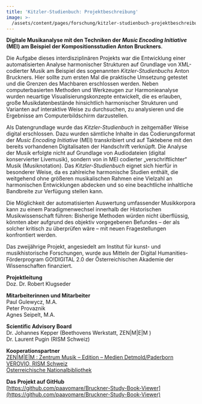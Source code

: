 ```yaml
---
title: 'Kitzler-Studienbuch: Projektbeschreibung'
image: >-
  /assets/content/pages/forschung/kitzler-studienbuch-projektbeschreibung/image.jpg
---
```

**Digitale Musikanalyse mit den Techniken der *Music Encoding Initiative* (MEI) am Beispiel der Kompositionsstudien Anton Bruckners**.

Die Aufgabe dieses interdisziplinären Projekts war die Entwicklung einer automatisierten Analyse harmonischer Strukturen auf Grundlage von XML-codierter Musik am Beispiel des sogenannten *Kitzler-Studienbuchs* Anton Bruckners. Hier sollte zum ersten Mal die praktische Umsetzung getestet und die Grenzen des Machbaren erschlossen werden. Neben computerbasierten Methoden und Werkzeugen zur Harmonieanalyse wurden neuartige Visualisierungskonzepte entwickelt, die es erlauben, große Musikdatenbestände hinsichtlich harmonischer Strukturen und Varianten auf interaktive Weise zu durchsuchen, zu analysieren und die Ergebnisse am Computerbildschirm darzustellen.

Als Datengrundlage wurde das *Kitzler-Studienbuch* in zeitgemäßer Weise digital erschlossen. Dazu wurden sämtliche Inhalte in das Codierungsformat der *Music Encoding Initiative* (MEI) transkribiert und auf Taktebene mit den bereits vorhandenen Digitalisaten der Handschrift verknüpft. Die Analyse der Musik erfolgte nicht auf Grundlage von Audiodateien (digital konservierter Livemusik), sondern von in MEI codierter „verschriftlichter“ Musik (Musiknotation). Das *Kitzler-Studienbuch* eignet sich hierfür in besonderer Weise, da es zahlreiche harmonische Studien enthält, die weitgehend ohne größeren musikalischen Rahmen eine Vielzahl an harmonischen Entwicklungen abdecken und so eine beachtliche inhaltliche Bandbreite zur Verfügung stellen kann.

Die Möglichkeit der automatisierten Auswertung umfassender Musikkorpora kann zu einem Paradigmenwechsel innerhalb der Historischen Musikwissenschaft führen: Bisherige Methoden würden nicht überflüssig, könnten aber aufgrund des objektiv vorgegebenen Befundes – der als solcher kritisch zu überprüfen wäre – mit neuen Fragestellungen konfrontiert werden.

Das zweijährige Projekt, angesiedelt am Institut für kunst- und musikhistorische Forschungen, wurde aus Mitteln der Digital Humanities-Förderprogram GO!DIGITAL 2.0 der Österreichischen Akademie der Wissenschaften finanziert.

**Projektleitung**\
Doz. Dr. Robert Klugseder

**Mitarbeiterinnen und Mitarbeiter**\
Paul Gulewycz, M.A.\
Peter Provaznik\
Agnes Seipelt, M.A.

**Scientific Advisory Board**\
Dr. Johannes Kepper (Beethovens Werkstatt, ZEN|M|E|M )\
Dr. Laurent Pugin (RISM Schweiz)

**Kooperationspartner**\
[ZEN|M|E|M : Zentrum Musik – Edition – Medien Detmold/Paderborn](https://zenmem.de/confluence/)\
[VEROVIO, RISM Schweiz](http://www.verovio.org/index.xhtml)\
[Österreichische Nationalbibliothek](https://www.onb.ac.at/bibliothek/sammlungen/musik)

**Das Projekt auf GitHub**\
[https://github.com/paavomare/Bruckner-Study-Book-Viewer](https://github.com/paavomare/Bruckner-Study-Book-Viewer)
